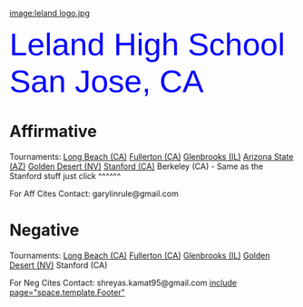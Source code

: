 [[image:leland logo.jpg]]

<span style="color: #0000ff; font-family: Impact,Charcoal,sans-serif; font-size: 400%;">Leland High School </span>
<span style="color: #0000ff; font-family: Impact,Charcoal,sans-serif; font-size: 400%;">San Jose, CA </span>

=Affirmative= 

Tournaments:
[[Leland KL - Long Beach (CA) - Affirmative|Long Beach (CA)]]
[[Leland KL - Fullerton (CA) - Affirmative|Fullerton (CA)]]
[[Leland KL - Glenbrooks (IL) - Affirmative|Glenbrooks (IL)]]
[[Leland KL - Arizona State (AZ) - Affirmative|Arizona State (AZ)]]
[[@Leland KL - Golden Desert (NV) - Affirmative|Golden Desert (NV)]]
[[@Leland KL - Stanford (CA) - Affirmative|Stanford (CA)]]
Berkeley (CA) - Same as the Stanford stuff just click ^^^^^^

For Aff Cites Contact:
garylinrule@gmail.com
=Negative= 

Tournaments:
[[Leland KL - Long Beach (CA) - Negative|Long Beach (CA)]]
[[Leland KL - Fullerton (CA) - Negative|Fullerton (CA)]]
[[Leland KL - Glenbrooks (IL) - Negative|Glenbrooks (IL)]]
[[Leland KL - Golden Desert (NV) - Negative|Golden Desert (NV)]]
Stanford (CA)

For Neg Cites Contact:
shreyas.kamat95@gmail.com
[[include page="space.template.Footer"]]